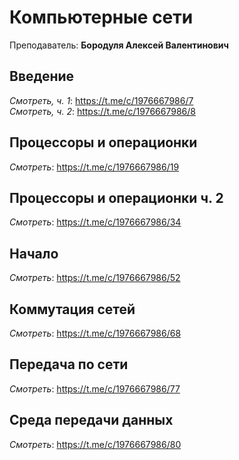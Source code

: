 ﻿# Компьютерные сети

Преподаватель: **Бородуля Алексей Валентинович**

## Введение

*Смотреть, ч. 1*: https://t.me/c/1976667986/7 \
*Смотреть, ч. 2*: https://t.me/c/1976667986/8

## Процессоры и операционки

*Смотреть*: https://t.me/c/1976667986/19

## Процессоры и операционки ч. 2
 
*Смотреть*: https://t.me/c/1976667986/34

## Начало
 
*Смотреть*: https://t.me/c/1976667986/52

## Коммутация сетей
 
*Смотреть*: https://t.me/c/1976667986/68

## Передача по сети
 
*Смотреть*: https://t.me/c/1976667986/77

## Среда передачи данных
 
*Смотреть*: https://t.me/c/1976667986/80